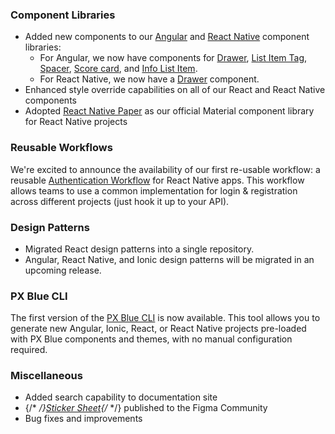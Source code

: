 
### Component Libraries

-   Added new components to our [Angular](https://brightlayer-ui-components.github.io/angular) and [React Native](https://brightlayer-ui-components.github.io/react-native) component libraries:
    -   For Angular, we now have components for [Drawer](https://brightlayer-ui-components.github.io/angular/components/drawer/examples), [List Item Tag](https://brightlayer-ui-components.github.io/angular/components/list-item-tag/examples), [Spacer](https://brightlayer-ui-components.github.io/angular/components/spacer/examples), [Score card](https://brightlayer-ui-components.github.io/angular/components/score-card/examples), and [Info List Item](https://brightlayer-ui-components.github.io/angular/components/info-list-item/examples).
    -   For React Native, we now have a [Drawer](https://brightlayer-ui-components.github.io/react-native/?path=/info/components-documentation--drawer) component.
-   Enhanced style override capabilities on all of our React and React Native components
-   Adopted [React Native Paper](https://callstack.github.io/react-native-paper/) as our official Material component library for React Native projects

### Reusable Workflows

We're excited to announce the availability of our first re-usable workflow: a reusable [Authentication Workflow](https://www.npmjs.com/package/@pxblue/react-native-auth-workflow) for React Native apps. This workflow allows teams to use a common implementation for login & registration across different projects (just hook it up to your API).

### Design Patterns

-   Migrated React design patterns into a single repository.
-   Angular, React Native, and Ionic design patterns will be migrated in an upcoming release.

### PX Blue CLI

The first version of the [PX Blue CLI](https://www.npmjs.com/package/@pxblue/cli) is now available. This tool allows you to generate new Angular, Ionic, React, or React Native projects pre-loaded with PX Blue components and themes, with no manual configuration required.

### Miscellaneous

-   Added search capability to documentation site
-   {/* <!-- markdown-link-check-disable --> */}[Sticker Sheet](https://www.figma.com/community/file/852558784352181868){/* <!-- markdown-link-check-enable --> */} published to the Figma Community
-   Bug fixes and improvements
